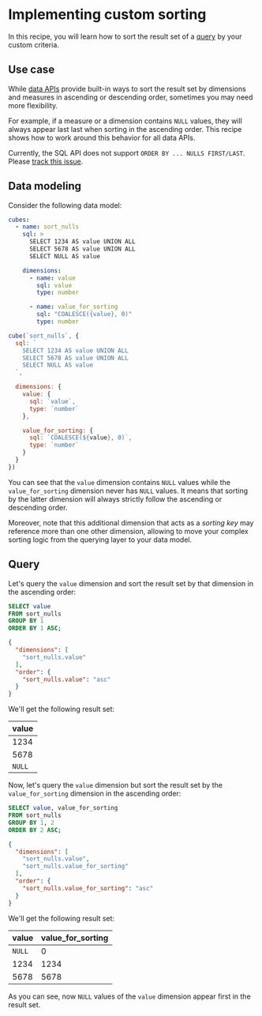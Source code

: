 # Implementing custom sorting

In this recipe, you will learn how to sort the result set of a [query][ref-queries]
by your custom criteria.

## Use case

While [data APIs][ref-data-apis] provide built-in ways to sort the result set by
dimensions and measures in ascending or descending order, sometimes you may need
more flexibility.

For example, if a measure or a dimension contains `NULL` values, they will always
appear last last when sorting in the ascending order. This recipe shows how to
work around this behavior for all data APIs.

<ReferenceBox>

Currently, the SQL API does not support `ORDER BY ... NULLS FIRST/LAST`.
Please [track this issue](https://github.com/cube-js/cube/issues/8464).

</ReferenceBox>

## Data modeling

Consider the following data model:

<CodeTabs>

```yaml
cubes:
  - name: sort_nulls
    sql: >
      SELECT 1234 AS value UNION ALL
      SELECT 5678 AS value UNION ALL
      SELECT NULL AS value

    dimensions:
      - name: value
        sql: value
        type: number

      - name: value_for_sorting
        sql: "COALESCE({value}, 0)"
        type: number
```

```javascript
cube(`sort_nulls`, {
  sql: `
    SELECT 1234 AS value UNION ALL
    SELECT 5678 AS value UNION ALL
    SELECT NULL AS value
  `,

  dimensions: {
    value: {
      sql: `value`,
      type: `number`
    },

    value_for_sorting: {
      sql: `COALESCE(${value}, 0)`,
      type: `number`
    }
  }
})
```

</CodeTabs>

You can see that the `value` dimension contains `NULL` values while the
`value_for_sorting` dimension never has `NULL` values. It means that sorting by
the latter dimension will always strictly follow the ascending or descending
order.

Moreover, note that this additional dimension that acts as a *sorting key* may
reference more than one other dimension, allowing to move your complex sorting
logic from the querying layer to your data model. 


## Query

Let's query the `value` dimension and sort the result set by that dimension in
the ascending order:

<CodeTabs>

```sql
SELECT value
FROM sort_nulls
GROUP BY 1
ORDER BY 1 ASC;
```

```json
{
  "dimensions": [
    "sort_nulls.value"
  ],
  "order": {
    "sort_nulls.value": "asc"
  }
}
```

</CodeTabs>

We'll get the following result set:

| value  | 
| ------ |
| 1234   |
| 5678   |
| `NULL` |


Now, let's query the `value` dimension but sort the result set by the
`value_for_sorting` dimension in the ascending order:

<CodeTabs>

```sql
SELECT value, value_for_sorting
FROM sort_nulls
GROUP BY 1, 2
ORDER BY 2 ASC;
```

```json
{
  "dimensions": [
    "sort_nulls.value",
    "sort_nulls.value_for_sorting"
  ],
  "order": {
    "sort_nulls.value_for_sorting": "asc"
  }
}
```

</CodeTabs>

We'll get the following result set:

| value  | value_for_sorting | 
| ------ | ----------------- |
| `NULL` |                 0 |
| 1234   |              1234 |
| 5678   |              5678 |

As you can see, now `NULL` values of the `value` dimension appear first in the
result set.


[ref-queries]: /product/apis-integrations/queries
[ref-data-apis]: /product/apis-integrations#data-apis